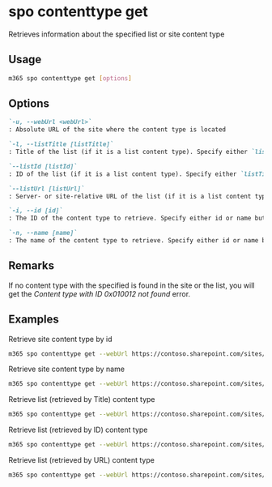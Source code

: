 
# spo contenttype get

Retrieves information about the specified list or site content type

## Usage

```sh
m365 spo contenttype get [options]
```

## Options

```md defintion-list
`-u, --webUrl <webUrl>`
: Absolute URL of the site where the content type is located

`-l, --listTitle [listTitle]`
: Title of the list (if it is a list content type). Specify either `listTitle`, `listId` or `listUrl`.

`--listId [listId]`
: ID of the list (if it is a list content type). Specify either `listTitle`, `listId` or `listUrl`.

`--listUrl [listUrl]`
: Server- or site-relative URL of the list (if it is a list content type). Specify either `listTitle`, `listId` or `listUrl`.

`-i, --id [id]`
: The ID of the content type to retrieve. Specify either id or name but not both

`-n, --name [name]`
: The name of the content type to retrieve. Specify either id or name but not both
```

<Global />

## Remarks

If no content type with the specified is found in the site or the list, you will get the _Content type with ID 0x010012 not found_ error.

## Examples

Retrieve site content type by id

```sh
m365 spo contenttype get --webUrl https://contoso.sharepoint.com/sites/contoso-sales --id 0x0100558D85B7216F6A489A499DB361E1AE2F
```

Retrieve site content type by name

```sh
m365 spo contenttype get --webUrl https://contoso.sharepoint.com/sites/contoso-sales --name 'Document'
```

Retrieve list (retrieved by Title) content type 

```sh
m365 spo contenttype get --webUrl https://contoso.sharepoint.com/sites/contoso-sales --listTitle Events --id 0x0100558D85B7216F6A489A499DB361E1AE2F
```

Retrieve list (retrieved by ID) content type 

```sh
m365 spo contenttype get --webUrl https://contoso.sharepoint.com/sites/contoso-sales --listId '8c7a0fcd-9d64-4634-85ea-ce2b37b2ec0c' --id 0x0100558D85B7216F6A489A499DB361E1AE2F
```

Retrieve list (retrieved by URL) content type 

```sh
m365 spo contenttype get --webUrl https://contoso.sharepoint.com/sites/contoso-sales --listUrl '/Shared Documents' --id 0x0100558D85B7216F6A489A499DB361E1AE2F
```
